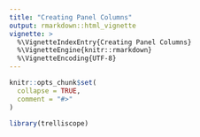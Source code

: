 ```yaml
---
title: "Creating Panel Columns"
output: rmarkdown::html_vignette
vignette: >
  %\VignetteIndexEntry{Creating Panel Columns}
  %\VignetteEngine{knitr::rmarkdown}
  %\VignetteEncoding{UTF-8}
---
```


```r
knitr::opts_chunk$set(
  collapse = TRUE,
  comment = "#>"
)
```

```r
library(trelliscope)
```
